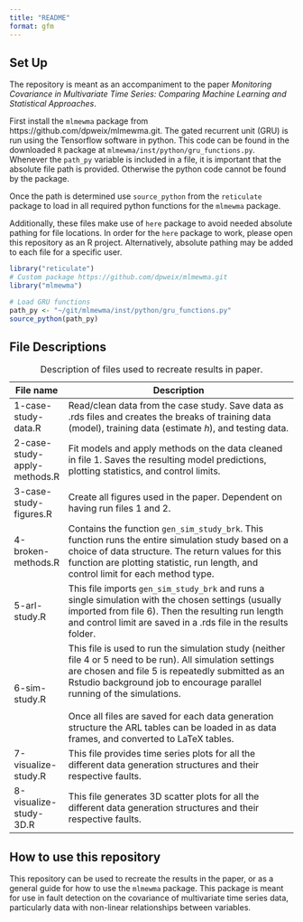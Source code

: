 ```yaml
---
title: "README"
format: gfm
---
```


## Set Up

The repository is meant as an accompaniment to the paper *Monitoring Covariance in Multivariate Time Series: Comparing Machine Learning and Statistical Approaches*.

First install the `mlmewma` package from https://github.com/dpweix/mlmewma.git. The gated recurrent unit (GRU) is run using the Tensorflow software in python. This code can be found in the downloaded `R` package at `mlmewma/inst/python/gru_functions.py`. Whenever the `path_py` variable is included in a file, it is important that the absolute file path is provided. Otherwise the python code cannot be found by the package.

Once the path is determined use `source_python` from the `reticulate` package to load in all required python functions for the `mlmewma` package.

Additionally, these files make use of `here` package to avoid needed absolute pathing for file locations. In order for the `here` package to work, please open this repository as an R project. Alternatively, absolute pathing may be added to each file for a specific user.

```r

library("reticulate")
# Custom package https://github.com/dpweix/mlmewma.git
library("mlmewma")

# Load GRU functions
path_py <- "~/git/mlmewma/inst/python/gru_functions.py"
source_python(path_py)

```

## File Descriptions

+------------------------------+------------------------------------------------------------------------------------------------------------------------------------------------------------------------------------------------------------------------------------------------+
| File name                    | Description                                                                                                                                                                                                                                    |
+==============================+================================================================================================================================================================================================================================================+
| 1-case-study-data.R          | Read/clean data from the case study. Save data as .rds files and creates the breaks of training data (model), training data (estimate *h*), and testing data.                                                                                  |
+------------------------------+------------------------------------------------------------------------------------------------------------------------------------------------------------------------------------------------------------------------------------------------+
| 2-case-study-apply-methods.R | Fit models and apply methods on the data cleaned in file 1. Saves the resulting model predictions, plotting statistics, and control limits.                                                                                                    |
+------------------------------+------------------------------------------------------------------------------------------------------------------------------------------------------------------------------------------------------------------------------------------------+
| 3-case-study-figures.R       | Create all figures used in the paper. Dependent on having run files 1 and 2.                                                                                                                                                                   |
+------------------------------+------------------------------------------------------------------------------------------------------------------------------------------------------------------------------------------------------------------------------------------------+
| 4-broken-methods.R           | Contains the function `gen_sim_study_brk`. This function runs the entire simulation study based on a choice of data structure. The return values for this function are plotting statistic, run length, and control limit for each method type. |
+------------------------------+------------------------------------------------------------------------------------------------------------------------------------------------------------------------------------------------------------------------------------------------+
| 5-arl-study.R                | This file imports `gen_sim_study_brk` and runs a single simulation with the chosen settings (usually imported from file 6). Then the resulting run length and control limit are saved in a .rds file in the results folder.                    |
+------------------------------+------------------------------------------------------------------------------------------------------------------------------------------------------------------------------------------------------------------------------------------------+
| 6-sim-study.R                | This file is used to run the simulation study (neither file 4 or 5 need to be run). All simulation settings are chosen and file 5 is repeatedly submitted as an Rstudio background job to encourage parallel running of the simulations.\      |
|                              | \                                                                                                                                                                                                                                              |
|                              | Once all files are saved for each data generation structure the ARL tables can be loaded in as data frames, and converted to LaTeX tables.                                                                                                     |
+------------------------------+------------------------------------------------------------------------------------------------------------------------------------------------------------------------------------------------------------------------------------------------+
| 7-visualize-study.R          | This file provides time series plots for all the different data generation structures and their respective faults.                                                                                                                             |
+------------------------------+------------------------------------------------------------------------------------------------------------------------------------------------------------------------------------------------------------------------------------------------+
| 8-visualize-study-3D.R       | This file generates 3D scatter plots for all the different data generation structures and their respective faults.                                                                                                                             |
+------------------------------+------------------------------------------------------------------------------------------------------------------------------------------------------------------------------------------------------------------------------------------------+

: Description of files used to recreate results in paper.

## How to use this repository

This repository can be used to recreate the results in the paper, or as a general guide for how to use the `mlmewma` package. This package is meant for use in fault detection on the covariance of multivariate time series data, particularly data with non-linear relationships between variables.

